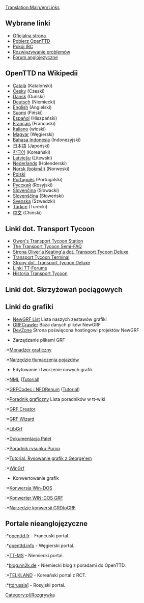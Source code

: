 [[Translation:Main/en/Links]]{{en/-}}{{pl/Spis treści}}

==Wybrane linki==
*[http://www.openttd.org Oficjalna strona]
*[[Main/pl/Pobieranie|Pobierz OpenTTD]]
*[irc://irc.oftc.net/openttd Pokój IRC]
*[[Main/pl/Rozwiązywanie problemów|Rozwiązywanie problemów]]
*[http://www.tt-forums.net Forum anglojęzyczne]

==OpenTTD na Wikipedii==
*[http://ca.wikipedia.org/wiki/OpenTTD Català] (Kataloński)
*[http://cs.wikipedia.org/wiki/OpenTTD Česky] (Czeski)
*[http://da.wikipedia.org/wiki/OpenTTD Dansk] (Duński)
*[http://de.wikipedia.org/wiki/OpenTTD Deutsch] (Niemiecki)
*[http://en.wikipedia.org/wiki/OpenTTD English] (Angielski)
*[http://fi.wikipedia.org/wiki/OpenTTD Suomi] (Fiński)
*[http://es.wikipedia.org/wiki/OpenTTD Español] (Hiszpański)
*[http://fr.wikipedia.org/wiki/OpenTTD Français] (Francuski)
*[http://it.wikipedia.org/wiki/Transport_Tycoon Italiano] (włoski)
*[http://hu.wikipedia.org/wiki/OpenTTD Magyar] (Węgierski)
*[http://id.wikipedia.org/wiki/OpenTTD Bahasa Indonesia] (Indonezyjski)
*[http://ja.wikipedia.org/wiki/OpenTTD 日本語] (Japoński)
*[http://ko.wikipedia.org/wiki/OpenTTD 한국어] (Koreański)
*[http://lv.wikipedia.org/wiki/OpenTTD Latviešu] (Litewski)
*[http://nl.wikipedia.org/wiki/OpenTTD Nederlands] (Holenderski)
*[http://no.wikipedia.org/wiki/OpenTTD Norsk (bokmål)] (Norweski)
*[http://pl.wikipedia.org/wiki/OpenTTD Polski]
*[http://pt.wikipedia.org/wiki/OpenTTD Português] (Portugalski)
*[http://ru.wikipedia.org/wiki/OpenTTD Русский] (Rosyjski)
*[http://sk.wikipedia.org/wiki/OpenTTD Slovenčina] (Słowacki)
*[http://sl.wikipedia.org/wiki/OpenTTD Slovenščina] (Słoweński)
*[http://sv.wikipedia.org/wiki/OpenTTD Svenska] (Szwedzki)
*[http://tr.wikipedia.org/wiki/OpenTTD Türkçe] (Turecki)
*[http://zh.wikipedia.org/wiki/OpenTTD 中文] (Chiński)

==Linki dot. Transport Tycoon==
*[http://www.transporttycoon.net/ Owen's Transport Tycoon Station]
*[http://i-want-a-website.com/about-tt/ The Transport Tycoon Semi-FAQ]
*[http://o-keating.com/ttd/ Strona Oliver'a Keating'a dot. Transport Tycoon Deluxe]
*[http://www.tt-terminal.co.uk Transport Tycoon Terminal]
*[http://www.tycoongames.net/ttdpages.html Strony dot. Transport Tycoon Deluxe]
*[http://linkage.tt-forums.net/ Linki TT-Forums]
*[http://www.squidoo.com/history-of-transport-tycoon/ Historia Transport Tycoon]

==Linki dot. Skrzyżowań pociągowych==
{{:Links/Train_Junctions}}

==Linki do grafiki==
* [[Main/en/NewGRF List|NewGRF List]] Lista naszych zestawów grafiki
* [http://grfcrawler.tt-forums.net/ GRFCrawler] Baza danych plików NewGRF
* [http://dev.openttdcoop.org/ DevZone] Strona poświęcona hostingowi projektów NewGRF

*Zarządzanie plikami GRF
:*[http://ttdpatch.de.vu Menadżer graficzny]
:*[http://www.antp.be/ttd/ Narzędzie tłumaczenia pojazdów]

*Edytowanie i tworzenie nowych grafik
:*[http://dev.openttdcoop.org/projects/nml NML] ([http://www.tt-wiki.net/wiki/NMLTutorial Tutorial])
:*[http://dev.openttdcoop.org/projects/grfcodec/ GRFCodec i NFORenum] ([http://www.tt-wiki.net/wiki/NFOTutorial Tutorial])
:*[http://www.tt-wiki.net/wiki/GraphicsTutorial Poradnik graficzny] Lista poradników w  tt-wiki
:*[http://www.tt-forums.net/viewtopic.php?t=6326 GRF Creator]
:*[http://www.andreszsogon.com/grf-wizard/ GRF Wizard]
:*[http://www.tt-forums.net/viewtopic.php?t=4968 LibGrf]
:*[http://newgrf-specs.tt-wiki.net/wiki/PalettesAndCoordinates#Palettes Dokumentacja Palet]
:*[http://users.tt-forums.net/purno/PDT/ Poradnik rysunku Purno]
:*[http://www.tt-wiki.net/wiki/DrawingSprites Tutorial. Rysowanie grafik z George'em]
:*[http://ade.se/projects/wingrf/wingrf.zip WinGrf]

*Konwertowanie grafik
:*[http://www.tt-forums.net/viewtopic.php?t=4447 Konwersja Win-DOS ]
:*[http://www.tt-forums.net/viewtopic.php?p=236890#236890 Konwerter WIN-DOS GRF]
:*[http://www.tt-forums.net/viewtopic.php?t=5226 Narzędzie konwersji GRDtoGRF]

==Portale nieanglojęzyczne==
:*[http://www.openttd.fr openttd.fr] - Francuski portal.
:*[http://www.openttd.info openttd.info] - Węgierski portal.
:*[http://www.tt-ms.de TT-MS] - Niemiecki portal.
:*[http://blog.nn2k.de/spieletipps/openttd/ blog.nn2k.de] - Niemiecki blog z poradami do OpenTTD.
:*[http://www.korct.com TELKLAND] - Koreański portal z RCT.
:*[http://forums.ttdrussia.net ttdrussia]] - Rosyjski portal.

[[Category:pl/Rozgrywka]]